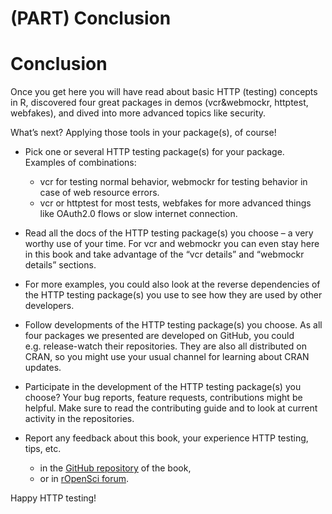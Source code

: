 #  (PART) Conclusion {-}

# Conclusion

Once you get here you will have read about basic HTTP (testing) concepts in R,
discovered four great packages in demos (vcr&webmockr, httptest, webfakes), and 
dived into more advanced topics like security.

What's next? Applying those tools in your package(s), of course!

* Pick one or several HTTP testing package(s) for your package. Examples of combinations: 
    * vcr for testing normal behavior, webmockr for testing behavior in case of web resource errors.
    * vcr or httptest for most tests, webfakes for more advanced things like OAuth2.0 flows or slow internet connection.
    
* Read all the docs of the HTTP testing package(s) you choose -- a very worthy use of your time. For vcr and webmockr you can even stay here in this book and take advantage of the "vcr details" and "webmockr details" sections.

* For more examples, you could also look at the reverse dependencies of the HTTP testing package(s) you use to see how they are used by other developers.
    
* Follow developments of the HTTP testing package(s) you choose. As all four packages we presented are developed on GitHub, you could e.g. release-watch their repositories. They are also all distributed on CRAN, so you might use your usual channel for learning about CRAN updates.

* Participate in the development of the HTTP testing package(s) you choose? Your bug reports, feature requests, contributions might be helpful. Make sure to read the contributing guide and to look at current activity in the repositories.

* Report any feedback about this book, your experience HTTP testing, tips, etc.
    * in the [GitHub repository](https://github.com/ropensci-books/http-testing) of the book,
    * or in [rOpenSci forum](https://discuss.ropensci.org/).
    
Happy HTTP testing!